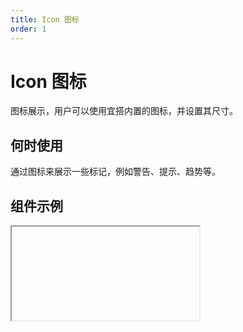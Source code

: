 ```yaml
---
title: Icon 图标
order: 1
---
```


# Icon 图标

图标展示，用户可以使用宜搭内置的图标，并设置其尺寸。

## 何时使用

通过图标来展示一些标记，例如警告、提示、趋势等。

## 组件示例


<Iframe url="https://www.aliwork.com/developer/icon-v2?isRenderNav=false" />

## 组件属性


<AttrTable
dataSource={[
    {
      code: "baseType",
      type: "string",
      default: ` 'smile' `,
      desc: "基础图标",
    },
    {
      code: "otherType",
      type: "string",
      default: ` 'smile' `,
      desc: "基础图标",
    },
    {
      code: "useType",
      type: "boolean",
      default: "false",
      desc: "基础图标",
    },
    {
      code: "size",
      type: `'xxs' | 'xs' | 'small' | 'medium' | 'large' | 'xl' |'xxl' | 'xxxl'`,
      default: ` 'medium' `,
      desc: "图标大小",
    },
]}
/>
